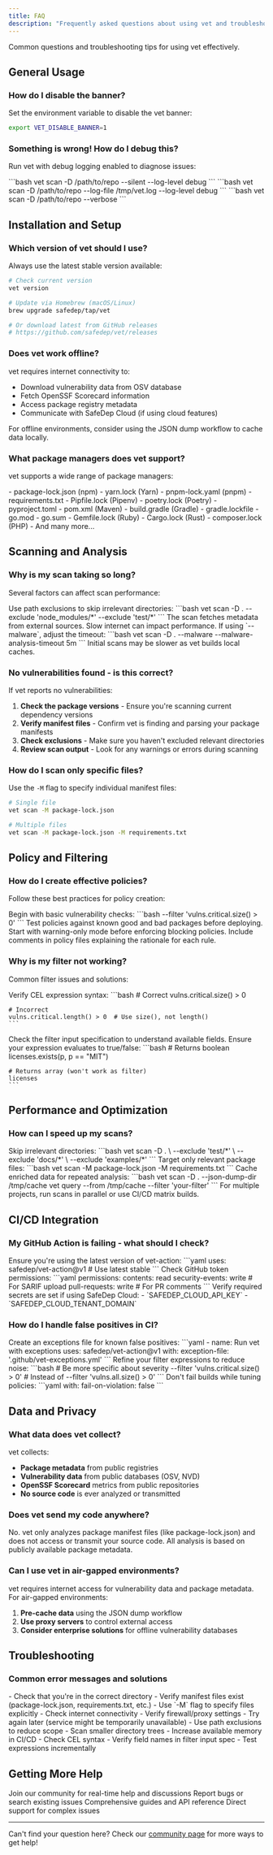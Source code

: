 ```yaml
---
title: FAQ
description: "Frequently asked questions about using vet and troubleshooting common issues"
---
```


Common questions and troubleshooting tips for using vet effectively.

## General Usage

### How do I disable the banner?

Set the environment variable to disable the vet banner:

```bash
export VET_DISABLE_BANNER=1
```

### Something is wrong! How do I debug this?

Run vet with debug logging enabled to diagnose issues:

<Tabs>
  <Tab title="Log to stdout">
    ```bash
    vet scan -D /path/to/repo --silent --log-level debug
    ```
  </Tab>
  
  <Tab title="Log to file">
    ```bash
    vet scan -D /path/to/repo --log-file /tmp/vet.log --log-level debug
    ```
  </Tab>
  
  <Tab title="Verbose output">
    ```bash
    vet scan -D /path/to/repo --verbose
    ```
  </Tab>
</Tabs>

## Installation and Setup

### Which version of vet should I use?

Always use the latest stable version available:

```bash
# Check current version
vet version

# Update via Homebrew (macOS/Linux)
brew upgrade safedep/tap/vet

# Or download latest from GitHub releases
# https://github.com/safedep/vet/releases
```

### Does vet work offline?

vet requires internet connectivity to:
- Download vulnerability data from OSV database
- Fetch OpenSSF Scorecard information
- Access package registry metadata
- Communicate with SafeDep Cloud (if using cloud features)

For offline environments, consider using the JSON dump workflow to cache data locally.

### What package managers does vet support?

vet supports a wide range of package managers:

<AccordionGroup>
  <Accordion title="JavaScript/Node.js">
    - package-lock.json (npm)
    - yarn.lock (Yarn)
    - pnpm-lock.yaml (pnpm)
  </Accordion>
  
  <Accordion title="Python">
    - requirements.txt
    - Pipfile.lock (Pipenv)
    - poetry.lock (Poetry)
    - pyproject.toml
  </Accordion>
  
  <Accordion title="Java/JVM">
    - pom.xml (Maven)
    - build.gradle (Gradle)
    - gradle.lockfile
  </Accordion>
  
  <Accordion title="Go">
    - go.mod
    - go.sum
  </Accordion>
  
  <Accordion title="Other Languages">
    - Gemfile.lock (Ruby)
    - Cargo.lock (Rust)
    - composer.lock (PHP)
    - And many more...
  </Accordion>
</AccordionGroup>

## Scanning and Analysis

### Why is my scan taking so long?

Several factors can affect scan performance:

<AccordionGroup>
  <Accordion title="Large dependency trees">
    Use path exclusions to skip irrelevant directories:
    ```bash
    vet scan -D . --exclude 'node_modules/*' --exclude 'test/*'
    ```
  </Accordion>
  
  <Accordion title="Network latency">
    The scan fetches metadata from external sources. Slow internet can impact performance.
  </Accordion>
  
  <Accordion title="Malware analysis">
    If using `--malware`, adjust the timeout:
    ```bash
    vet scan -D . --malware --malware-analysis-timeout 5m
    ```
  </Accordion>
  
  <Accordion title="First-time caching">
    Initial scans may be slower as vet builds local caches.
  </Accordion>
</AccordionGroup>

### No vulnerabilities found - is this correct?

If vet reports no vulnerabilities:

1. **Check the package versions** - Ensure you're scanning current dependency versions
2. **Verify manifest files** - Confirm vet is finding and parsing your package manifests
3. **Check exclusions** - Make sure you haven't excluded relevant directories
4. **Review scan output** - Look for any warnings or errors during scanning

### How do I scan only specific files?

Use the `-M` flag to specify individual manifest files:

```bash
# Single file
vet scan -M package-lock.json

# Multiple files
vet scan -M package-lock.json -M requirements.txt
```

## Policy and Filtering

### How do I create effective policies?

Follow these best practices for policy creation:

<AccordionGroup>
  <Accordion title="Start Simple">
    Begin with basic vulnerability checks:
    ```bash
    --filter 'vulns.critical.size() > 0'
    ```
  </Accordion>
  
  <Accordion title="Test Thoroughly">
    Test policies against known good and bad packages before deploying.
  </Accordion>
  
  <Accordion title="Use Gradual Rollout">
    Start with warning-only mode before enforcing blocking policies.
  </Accordion>
  
  <Accordion title="Document Decisions">
    Include comments in policy files explaining the rationale for each rule.
  </Accordion>
</AccordionGroup>

### Why is my filter not working?

Common filter issues and solutions:

<AccordionGroup>
  <Accordion title="Syntax Errors">
    Verify CEL expression syntax:
    ```bash
    # Correct
    vulns.critical.size() > 0
    
    # Incorrect
    vulns.critical.length() > 0  # Use size(), not length()
    ```
  </Accordion>
  
  <Accordion title="Data Structure">
    Check the filter input specification to understand available fields.
  </Accordion>
  
  <Accordion title="Boolean Logic">
    Ensure your expression evaluates to true/false:
    ```bash
    # Returns boolean
    licenses.exists(p, p == "MIT")
    
    # Returns array (won't work as filter)
    licenses
    ```
  </Accordion>
</AccordionGroup>

## Performance and Optimization

### How can I speed up my scans?

<AccordionGroup>
  <Accordion title="Use Path Exclusions">
    Skip irrelevant directories:
    ```bash
    vet scan -D . \
      --exclude 'test/*' \
      --exclude 'docs/*' \
      --exclude 'examples/*'
    ```
  </Accordion>
  
  <Accordion title="Scan Specific Manifests">
    Target only relevant package files:
    ```bash
    vet scan -M package-lock.json -M requirements.txt
    ```
  </Accordion>
  
  <Accordion title="Use JSON Dump Workflow">
    Cache enriched data for repeated analysis:
    ```bash
    vet scan -D . --json-dump-dir /tmp/cache
    vet query --from /tmp/cache --filter 'your-filter'
    ```
  </Accordion>
  
  <Accordion title="Parallel Processing">
    For multiple projects, run scans in parallel or use CI/CD matrix builds.
  </Accordion>
</AccordionGroup>

## CI/CD Integration

### My GitHub Action is failing - what should I check?

<AccordionGroup>
  <Accordion title="Action Version">
    Ensure you're using the latest version of vet-action:
    ```yaml
    uses: safedep/vet-action@v1  # Use latest stable
    ```
  </Accordion>
  
  <Accordion title="Permissions">
    Check GitHub token permissions:
    ```yaml
    permissions:
      contents: read
      security-events: write  # For SARIF upload
      pull-requests: write    # For PR comments
    ```
  </Accordion>
  
  <Accordion title="Secrets Configuration">
    Verify required secrets are set if using SafeDep Cloud:
    - `SAFEDEP_CLOUD_API_KEY`
    - `SAFEDEP_CLOUD_TENANT_DOMAIN`
  </Accordion>
</AccordionGroup>

### How do I handle false positives in CI?

<AccordionGroup>
  <Accordion title="Use Exceptions">
    Create an exceptions file for known false positives:
    ```yaml
    - name: Run vet with exceptions
      uses: safedep/vet-action@v1
      with:
        exception-file: '.github/vet-exceptions.yml'
    ```
  </Accordion>
  
  <Accordion title="Adjust Policies">
    Refine your filter expressions to reduce noise:
    ```bash
    # Be more specific about severity
    --filter 'vulns.critical.size() > 0'
    # Instead of
    --filter 'vulns.all.size() > 0'
    ```
  </Accordion>
  
  <Accordion title="Use Warning Mode">
    Don't fail builds while tuning policies:
    ```yaml
    with:
      fail-on-violation: false
    ```
  </Accordion>
</AccordionGroup>

## Data and Privacy

### What data does vet collect?

vet collects:
- **Package metadata** from public registries
- **Vulnerability data** from public databases (OSV, NVD)
- **OpenSSF Scorecard** metrics from public repositories
- **No source code** is ever analyzed or transmitted

### Does vet send my code anywhere?

No. vet only analyzes package manifest files (like package-lock.json) and does not access or transmit your source code. All analysis is based on publicly available package metadata.

### Can I use vet in air-gapped environments?

vet requires internet access for vulnerability data and package metadata. For air-gapped environments:

1. **Pre-cache data** using the JSON dump workflow
2. **Use proxy servers** to control external access
3. **Consider enterprise solutions** for offline vulnerability databases

## Troubleshooting

### Common error messages and solutions

<AccordionGroup>
  <Accordion title="'No manifest files found'">
    - Check that you're in the correct directory
    - Verify manifest files exist (package-lock.json, requirements.txt, etc.)
    - Use `-M` flag to specify files explicitly
  </Accordion>
  
  <Accordion title="'Failed to download vulnerability data'">
    - Check internet connectivity
    - Verify firewall/proxy settings
    - Try again later (service might be temporarily unavailable)
  </Accordion>
  
  <Accordion title="'Memory limit exceeded'">
    - Use path exclusions to reduce scope
    - Scan smaller directory trees
    - Increase available memory in CI/CD
  </Accordion>
  
  <Accordion title="'Invalid filter expression'">
    - Check CEL syntax
    - Verify field names in filter input spec
    - Test expressions incrementally
  </Accordion>
</AccordionGroup>

## Getting More Help

<CardGroup cols={2}>
  <Card title="Community Discord" icon="discord" href="https://discord.gg/kAGEj25dCn">
    Join our community for real-time help and discussions
  </Card>
  <Card title="GitHub Issues" icon="github" href="https://github.com/safedep/vet/issues">
    Report bugs or search existing issues
  </Card>
  <Card title="Documentation" icon="book" href="/introduction">
    Comprehensive guides and API reference
  </Card>
  <Card title="Email Support" icon="envelope" href="mailto:support@safedep.io">
    Direct support for complex issues
  </Card>
</CardGroup>

---

Can't find your question here? Check our [community page](/community) for more ways to get help!